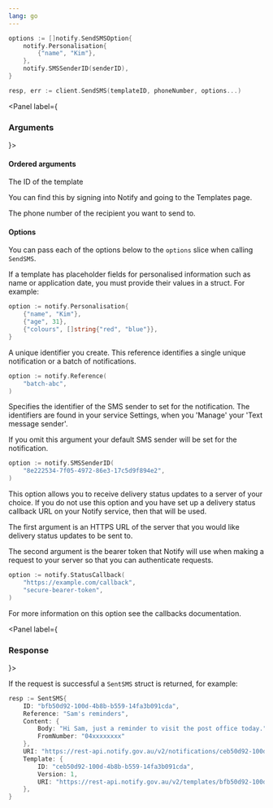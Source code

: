 ```yaml
---
lang: go
---
```


```go
options := []notify.SendSMSOption{
	notify.Personalisation{
		{"name", "Kim"},
	},
	notify.SMSSenderID(senderID),
}

resp, err := client.SendSMS(templateID, phoneNumber, options...)
```

<Panel label={<H3 appearAs={H5}>Arguments</H3>}>

#### Ordered arguments

<Parameters>
  <Parameter required name="templateID" kind="String">

The ID of the template

You can find this by signing into Notify and
going to the Templates page.

  </Parameter>
  <Parameter required name="phoneNumber" kind="String">

The phone number of the recipient you want to send to.

  </Parameter>
</Parameters>

#### Options

You can pass each of the options below to the `options` slice when calling `SendSMS`.

<Parameters>
  <Parameter optional name="Personalisation" kind="[]struct{ Key string, Value interface{} }">

If a template has placeholder fields for personalised information such as name or application date, you must provide their values in a struct. For example:

```go inline
option := notify.Personalisation{
	{"name", "Kim"},
	{"age", 31},
	{"colours", []string{"red", "blue"}},
}
```

  </Parameter>
  <Parameter optional name="Reference" kind="string">

A unique identifier you create. This reference identifies a single unique notification or a batch of notifications.

```go inline nonumbers
option := notify.Reference(
	"batch-abc",
)
```

  </Parameter>

  <Parameter optional name="SMSSenderID" kind="string">

Specifies the identifier of the SMS sender to set for the notification. The identifiers are found in your service Settings, when you 'Manage' your 'Text message sender'.

If you omit this argument your default SMS sender will be set for the notification.

```go inline nonumbers
option := notify.SMSSenderID(
	"8e222534-7f05-4972-86e3-17c5d9f894e2",
)
```

  </Parameter>

  <Parameter optional name="StatusCallback" kind="string, string">

This option allows you to receive delivery status updates to a server of your choice. If you do not use this option and you have set up a delivery status callback URL on your Notify service, then that will be used.

The first argument is an HTTPS URL of the server that you would like delivery status updates to be sent to.

The second argument is the bearer token that Notify will use when making a request to your server so that you can authenticate requests.

```go inline nonumbers
option := notify.StatusCallback(
	"https://example.com/callback",
	"secure-bearer-token",
)
```

For more information on this option see the <Link to="/callbacks">callbacks</Link> documentation.

  </Parameter>

</Parameters>

</Panel>

<Panel label={<H3 appearAs={H5}>Response</H3>}>

If the request is successful a `SentSMS` struct is returned, for example:

```go
resp := SentSMS{
    ID: "bfb50d92-100d-4b8b-b559-14fa3b091cda",
    Reference: "Sam's reminders",
    Content: {
        Body: "Hi Sam, just a reminder to visit the post office today.",
        FromNumber: "04xxxxxxxx"
    },
    URI: "https://rest-api.notify.gov.au/v2/notifications/ceb50d92-100d-4b8b-b559-14fa3b091cd",
    Template: {
        ID: "ceb50d92-100d-4b8b-b559-14fa3b091cda",
        Version: 1,
        URI: "https://rest-api.notify.gov.au/v2/templates/bfb50d92-100d-4b8b-b559-14fa3b091cda"
    },
}
```

</Panel>
